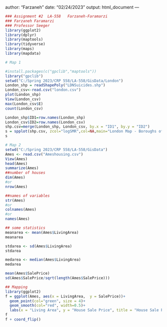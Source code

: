 author: "Farzaneh"
date: "02/24/2023"
output: html_document
---



```r
### Assignment #2  LA-558   Farzaneh-Faramarzi
### Farzaneh Faramarzi
### Professor Seeger
library(ggplot2)
library(dplyr)
library(maptools)
library(tidyverse)
library(maps)
library(mapdata)
```


```r
# Map 1

#install.packages(c("gpclib","maptools"))
library("gpclib")
setwd("C:/Spring 2023/CRP 558/LA-558/GisData/London")
London_shp = readShapePoly("LDNSuicides.shp")
London_csv<-read.csv("london.csv")
plot(London_shp)
View(London_csv)
max(London_csv$E)
count(London_csv)

London_shp$ID1=row.names(London_shp)
London_csv$ID2=row.names(London_csv)
shp.csv=merge(London_shp, London_csv, by.x = "ID1", by.y = "ID2")
s = spplot(shp.csv, zcol="logSMR",col=NA,main="London Map - Boroughs of the London")
s
```

```r
# Map 2
setwd("C:/Spring 2023/CRP 558/LA-558/GisData")
Ames <- read.csv("Ameshousing.csv")
View(Ames)
head(Ames)
summarize(Ames)
##number of houses
dim(Ames)
#or
nrow(Ames)

##names of variables
str(Ames) 
#or 
colnames(Ames)
#or
names(Ames)

## some statistics
meanarea <- mean(Ames$LivingArea)
meanarea

stdarea <- sd(Ames$LivingArea)
stdarea

medarea <- median(Ames$LivingArea)
medarea

mean(Ames$SalePrice)
sd(Ames$SalePrice/sqrt(length(Ames$SalePrice)))

## Mapping
library(ggplot2)
f = ggplot(Ames, aes(x = LivingArea,  y = SalePrice))+
  geom_point(col="green", size = 4)+
  geom_smooth(col="red", width=0.5)+
  labs(x = "Living Area", y = "House Sale Price", title = "House Sale Price vs Living Area" )
f
f + coord_flip()
```

